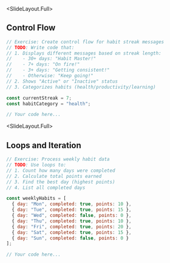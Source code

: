
<SlideLayout.Full>
## Control Flow
<CodeDisplay height="500px">
  <File name="example.js">
    
```javascript
// Exercise: Create control flow for habit streak messages
// TODO: Write code that:
// 1. Displays different messages based on streak length:
//    - 30+ days: "Habit Master!"
//    - 7+ days: "On fire!"
//    - 3+ days: "Getting consistent!"
//    - Otherwise: "Keep going!"
// 2. Shows "Active" or "Inactive" status
// 3. Categorizes habits (health/productivity/learning)

const currentStreak = 7;
const habitCategory = "health";

// Your code here...
```
    
  </File>
</CodeDisplay>
</SlideLayout.Full>

<SlideLayout.Full>
## Loops and Iteration
<CodeDisplay height="500px">
  <File name="example.js">
    
```javascript
// Exercise: Process weekly habit data
// TODO: Use loops to:
// 1. Count how many days were completed
// 2. Calculate total points earned
// 3. Find the best day (highest points)
// 4. List all completed days

const weeklyHabits = [
  { day: "Mon", completed: true, points: 10 },
  { day: "Tue", completed: true, points: 15 },
  { day: "Wed", completed: false, points: 0 },
  { day: "Thu", completed: true, points: 10 },
  { day: "Fri", completed: true, points: 20 },
  { day: "Sat", completed: true, points: 15 },
  { day: "Sun", completed: false, points: 0 }
];

// Your code here...
```
    
  </File>
</CodeDisplay>
</SlideLayout.Full>